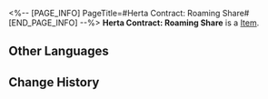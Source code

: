 <%-- [PAGE_INFO]
PageTitle=#Herta Contract: Roaming Share#
[END_PAGE_INFO] --%>
{{Item Infobox
|id          = 310004
|image       = Item Herta Contract- Roaming Share.png
|type        = 
|invCategory = Valuables
|rarity      = 4
|effect      = 
|description = A mutual aid contract between Herta and the Express. She will help the Express whenever she can, in exchange for treasures found during trailblazing.
}}
'''Herta Contract: Roaming Share''' is a [[Item]].

==Other Languages==
{{Other Languages
|en   = Herta Contract: Roaming Share
|zhs  = 黑塔 • 漫游共享协议
|zht  = 黑塔•漫遊共用協議
|ja   = ヘルタ・漫遊共有協定
|ko   = 헤르타 • 로밍 공유 협의
|es   = Herta - Contrato de colaboración de viaje
|fr   = Contrat de partage de voyage de Herta
|ru   = «Герта»: Контракт на совместные путешествия
|th   = Herta - พันธสัญญาแบ่งปันการเดินทาง
|vi   = Herta - Thoả Thuận Chia Sẻ Du Ngoạn
|de   = Hertas Vertrag &ndash; Roaminganteil
|id   = Herta Contract: Roaming Share
|pt   = Contrato de Herta: Parcela Móvel
}}

==Change History==
{{Change History|1.1}}